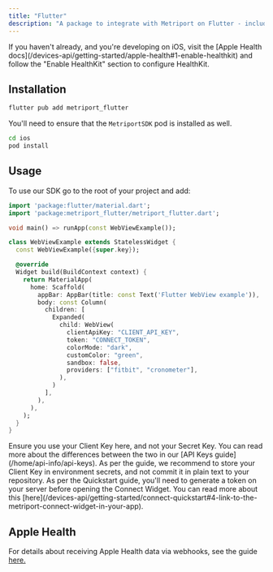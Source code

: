 ```yaml
---
title: "Flutter"
description: "A package to integrate with Metriport on Flutter - including Apple Health integrations."
---
```


<Info>
  If you haven't already, and you're developing on iOS, visit the [Apple Health
  docs](/devices-api/getting-started/apple-health#1-enable-healthkit) and follow the "Enable HealthKit"
  section to configure HealthKit.
</Info>

## Installation

```sh
flutter pub add metriport_flutter
```

You'll need to ensure that the `MetriportSDK` pod is installed as well.

```sh
cd ios
pod install
```

<Snippet file="metriport-sdk-pod-install.mdx" />

## Usage

To use our SDK go to the root of your project and add:

```dart
import 'package:flutter/material.dart';
import 'package:metriport_flutter/metriport_flutter.dart';

void main() => runApp(const WebViewExample());

class WebViewExample extends StatelessWidget {
  const WebViewExample({super.key});

  @override
  Widget build(BuildContext context) {
    return MaterialApp(
      home: Scaffold(
        appBar: AppBar(title: const Text('Flutter WebView example')),
        body: const Column(
          children: [
            Expanded(
              child: WebView(
                clientApiKey: "CLIENT_API_KEY",
                token: "CONNECT_TOKEN",
                colorMode: "dark",
                customColor: "green",
                sandbox: false,
                providers: ["fitbit", "cronometer"],
              ),
            )
          ],
        ),
      ),
    );
  }
}
```

<Warning>
  Ensure you use your Client Key here, and not your Secret Key. You can read more about the
  differences between the two in our [API Keys guide](/home/api-info/api-keys).
</Warning>

<Info>
  As per the guide, we recommend to store your Client Key in environment secrets, and not commit it
  in plain text to your repository.
</Info>

<Info>
  As per the Quickstart guide, you'll need to generate a token on your server before opening the
  Connect Widget. You can read more about this
  [here](/devices-api/getting-started/connect-quickstart#4-link-to-the-metriport-connect-widget-in-your-app).
</Info>

## Apple Health

For details about receiving Apple Health data via webhooks, see the guide [here.](/devices-api/getting-started/apple-health#receiving-data)
